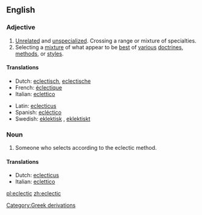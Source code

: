 ==English==

===Adjective===
{{en-adj}}
#[[Unrelated]] and [[unspecialized]]. Crossing a range or mixture of specialties.
#Selecting a [[mixture]] of what appear to be [[best]] of [[various]] [[doctrines]], [[methods]], or [[styles]].

====Translations====
{{top}}
*Dutch: [[eclectisch]], [[eclectische]]
*French: [[éclectique]]
*Italian: [[eclettico]]
{{mid}}
*Latin: [[eclecticus]] {{m}}
*Spanish: [[ecléctico]] {{m}}
*Swedish: [[eklektisk]] {{c}}, [[eklektiskt]] {{n}}
{{bottom}}

===Noun===
{{en-noun}}
#Someone who selects according to the eclectic method.

====Translations====
{{top}}
*Dutch: [[eclecticus]] {{m}}
*Italian: [[eclettico]]
{{mid}}
{{bottom}}

[[Category:Greek derivations]]

[[pl:eclectic]]
[[zh:eclectic]]